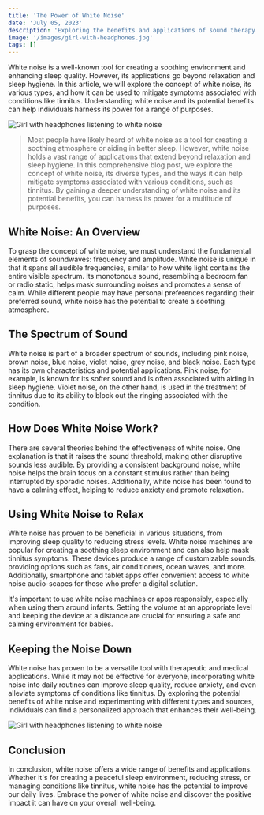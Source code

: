 ```yaml
---
title: 'The Power of White Noise'
date: 'July 05, 2023'
description: 'Exploring the benefits and applications of sound therapy for managing tinnitus.'
image: '/images/girl-with-headphones.jpg'
tags: []
---
```


White noise is a well-known tool for creating a soothing environment and enhancing sleep quality. However, its applications go beyond relaxation and sleep hygiene. In this article, we will explore the concept of white noise, its various types, and how it can be used to mitigate symptoms associated with conditions like tinnitus. Understanding white noise and its potential benefits can help individuals harness its power for a range of purposes.

<Image
  src="/images/girl-with-headphones.jpg"
  alt="Girl with headphones listening to white noise"
/>

<Blockquote>
  Most people have likely heard of white noise as a tool for creating a soothing
  atmosphere or aiding in better sleep. However, white noise holds a vast range
  of applications that extend beyond relaxation and sleep hygiene. In this
  comprehensive blog post, we explore the concept of white noise, its diverse
  types, and the ways it can help mitigate symptoms associated with various
  conditions, such as tinnitus. By gaining a deeper understanding of white noise
  and its potential benefits, you can harness its power for a multitude of
  purposes.
</Blockquote>

## <Highlighter>White Noise: An Overview</Highlighter>

To grasp the concept of white noise, we must understand the fundamental elements of soundwaves: frequency and amplitude. White noise is unique in that it spans all audible frequencies, similar to how white light contains the entire visible spectrum. Its monotonous sound, resembling a bedroom fan or radio static, helps mask surrounding noises and promotes a sense of calm. While different people may have personal preferences regarding their preferred sound, white noise has the potential to create a soothing atmosphere.

## <Highlighter>The Spectrum of Sound</Highlighter>

White noise is part of a broader spectrum of sounds, including pink noise, brown noise, blue noise, violet noise, grey noise, and black noise. Each type has its own characteristics and potential applications. Pink noise, for example, is known for its softer sound and is often associated with aiding in sleep hygiene. Violet noise, on the other hand, is used in the treatment of tinnitus due to its ability to block out the ringing associated with the condition.

## <Highlighter>How Does White Noise Work?</Highlighter>

There are several theories behind the effectiveness of white noise. One explanation is that it raises the sound threshold, making other disruptive sounds less audible. By providing a consistent background noise, white noise helps the brain focus on a constant stimulus rather than being interrupted by sporadic noises. Additionally, white noise has been found to have a calming effect, helping to reduce anxiety and promote relaxation.

## <Highlighter>Using White Noise to Relax</Highlighter>

White noise has proven to be beneficial in various situations, from improving sleep quality to reducing stress levels. White noise machines are popular for creating a soothing sleep environment and can also help mask tinnitus symptoms. These devices produce a range of customizable sounds, providing options such as fans, air conditioners, ocean waves, and more. Additionally, smartphone and tablet apps offer convenient access to white noise audio-scapes for those who prefer a digital solution.

It's important to use white noise machines or apps responsibly, especially when using them around infants. Setting the volume at an appropriate level and keeping the device at a distance are crucial for ensuring a safe and calming environment for babies.

## <Highlighter>Keeping the Noise Down</Highlighter>

White noise has proven to be a versatile tool with therapeutic and medical applications. While it may not be effective for everyone, incorporating white noise into daily routines can improve sleep quality, reduce anxiety, and even alleviate symptoms of conditions like tinnitus. By exploring the potential benefits of white noise and experimenting with different types and sources, individuals can find a personalized approach that enhances their well-being.

<Image
  src="/images/girl-with-headphones2.jpg"
  alt="Girl with headphones listening to white noise"
/>

## <Highlighter>Conclusion</Highlighter>

In conclusion, white noise offers a wide range of benefits and applications. Whether it's for creating a peaceful sleep environment, reducing stress, or managing conditions like tinnitus, white noise has the potential to improve our daily lives. Embrace the power of white noise and discover the positive impact it can have on your overall well-being.
